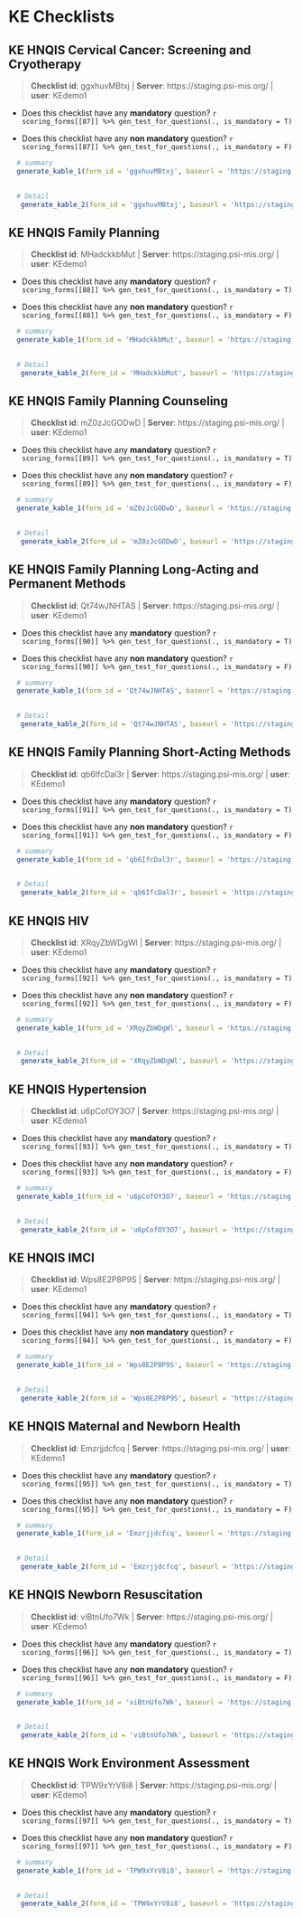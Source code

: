# KE Checklists {#KE}


## KE HNQIS Cervical Cancer: Screening and Cryotherapy 

    
>__Checklist id__: ggxhuvMBtxj   | __Server__: https://staging.psi-mis.org/ | __user__: KEdemo1 


    
- Does this checklist have any __mandatory__ question? `r scoring_forms[[87]] %>% gen_test_for_questions(., is_mandatory = T)`
    
- Does this checklist have any __non mandatory__ question? `r scoring_forms[[87]] %>% gen_test_for_questions(., is_mandatory = F)`

```r

  # summary
  generate_kable_1(form_id = 'ggxhuvMBtxj', baseurl = 'https://staging.psi-mis.org/')
  

  # Detail
   generate_kable_2(form_id = 'ggxhuvMBtxj', baseurl = 'https://staging.psi-mis.org/', ignore_text = T, ignore_parent = T, ignore_real_or_simulated = T)


```

## KE HNQIS Family Planning 

    
>__Checklist id__: MHadckkbMut   | __Server__: https://staging.psi-mis.org/ | __user__: KEdemo1 


    
- Does this checklist have any __mandatory__ question? `r scoring_forms[[88]] %>% gen_test_for_questions(., is_mandatory = T)`
    
- Does this checklist have any __non mandatory__ question? `r scoring_forms[[88]] %>% gen_test_for_questions(., is_mandatory = F)`

```r

  # summary
  generate_kable_1(form_id = 'MHadckkbMut', baseurl = 'https://staging.psi-mis.org/')
  

  # Detail
   generate_kable_2(form_id = 'MHadckkbMut', baseurl = 'https://staging.psi-mis.org/', ignore_text = T, ignore_parent = T, ignore_real_or_simulated = T)


```

## KE HNQIS Family Planning Counseling 

    
>__Checklist id__: mZ0zJcGODwD   | __Server__: https://staging.psi-mis.org/ | __user__: KEdemo1 


    
- Does this checklist have any __mandatory__ question? `r scoring_forms[[89]] %>% gen_test_for_questions(., is_mandatory = T)`
    
- Does this checklist have any __non mandatory__ question? `r scoring_forms[[89]] %>% gen_test_for_questions(., is_mandatory = F)`

```r

  # summary
  generate_kable_1(form_id = 'mZ0zJcGODwD', baseurl = 'https://staging.psi-mis.org/')
  

  # Detail
   generate_kable_2(form_id = 'mZ0zJcGODwD', baseurl = 'https://staging.psi-mis.org/', ignore_text = T, ignore_parent = T, ignore_real_or_simulated = T)


```

## KE HNQIS Family Planning Long-Acting and Permanent Methods 

    
>__Checklist id__: Qt74wJNHTAS   | __Server__: https://staging.psi-mis.org/ | __user__: KEdemo1 


    
- Does this checklist have any __mandatory__ question? `r scoring_forms[[90]] %>% gen_test_for_questions(., is_mandatory = T)`
    
- Does this checklist have any __non mandatory__ question? `r scoring_forms[[90]] %>% gen_test_for_questions(., is_mandatory = F)`

```r

  # summary
  generate_kable_1(form_id = 'Qt74wJNHTAS', baseurl = 'https://staging.psi-mis.org/')
  

  # Detail
   generate_kable_2(form_id = 'Qt74wJNHTAS', baseurl = 'https://staging.psi-mis.org/', ignore_text = T, ignore_parent = T, ignore_real_or_simulated = T)


```

## KE HNQIS Family Planning Short-Acting Methods 

    
>__Checklist id__: qb6IfcDal3r   | __Server__: https://staging.psi-mis.org/ | __user__: KEdemo1 


    
- Does this checklist have any __mandatory__ question? `r scoring_forms[[91]] %>% gen_test_for_questions(., is_mandatory = T)`
    
- Does this checklist have any __non mandatory__ question? `r scoring_forms[[91]] %>% gen_test_for_questions(., is_mandatory = F)`

```r

  # summary
  generate_kable_1(form_id = 'qb6IfcDal3r', baseurl = 'https://staging.psi-mis.org/')
  

  # Detail
   generate_kable_2(form_id = 'qb6IfcDal3r', baseurl = 'https://staging.psi-mis.org/', ignore_text = T, ignore_parent = T, ignore_real_or_simulated = T)


```

## KE HNQIS HIV 

    
>__Checklist id__: XRqyZbWDgWl   | __Server__: https://staging.psi-mis.org/ | __user__: KEdemo1 


    
- Does this checklist have any __mandatory__ question? `r scoring_forms[[92]] %>% gen_test_for_questions(., is_mandatory = T)`
    
- Does this checklist have any __non mandatory__ question? `r scoring_forms[[92]] %>% gen_test_for_questions(., is_mandatory = F)`

```r

  # summary
  generate_kable_1(form_id = 'XRqyZbWDgWl', baseurl = 'https://staging.psi-mis.org/')
  

  # Detail
   generate_kable_2(form_id = 'XRqyZbWDgWl', baseurl = 'https://staging.psi-mis.org/', ignore_text = T, ignore_parent = T, ignore_real_or_simulated = T)


```

## KE HNQIS Hypertension 

    
>__Checklist id__: u6pCofOY3O7   | __Server__: https://staging.psi-mis.org/ | __user__: KEdemo1 


    
- Does this checklist have any __mandatory__ question? `r scoring_forms[[93]] %>% gen_test_for_questions(., is_mandatory = T)`
    
- Does this checklist have any __non mandatory__ question? `r scoring_forms[[93]] %>% gen_test_for_questions(., is_mandatory = F)`

```r

  # summary
  generate_kable_1(form_id = 'u6pCofOY3O7', baseurl = 'https://staging.psi-mis.org/')
  

  # Detail
   generate_kable_2(form_id = 'u6pCofOY3O7', baseurl = 'https://staging.psi-mis.org/', ignore_text = T, ignore_parent = T, ignore_real_or_simulated = T)


```

## KE HNQIS IMCI 

    
>__Checklist id__: Wps8E2P8P9S   | __Server__: https://staging.psi-mis.org/ | __user__: KEdemo1 


    
- Does this checklist have any __mandatory__ question? `r scoring_forms[[94]] %>% gen_test_for_questions(., is_mandatory = T)`
    
- Does this checklist have any __non mandatory__ question? `r scoring_forms[[94]] %>% gen_test_for_questions(., is_mandatory = F)`

```r

  # summary
  generate_kable_1(form_id = 'Wps8E2P8P9S', baseurl = 'https://staging.psi-mis.org/')
  

  # Detail
   generate_kable_2(form_id = 'Wps8E2P8P9S', baseurl = 'https://staging.psi-mis.org/', ignore_text = T, ignore_parent = T, ignore_real_or_simulated = T)


```

## KE HNQIS Maternal and Newborn Health 

    
>__Checklist id__: Emzrjjdcfcq   | __Server__: https://staging.psi-mis.org/ | __user__: KEdemo1 


    
- Does this checklist have any __mandatory__ question? `r scoring_forms[[95]] %>% gen_test_for_questions(., is_mandatory = T)`
    
- Does this checklist have any __non mandatory__ question? `r scoring_forms[[95]] %>% gen_test_for_questions(., is_mandatory = F)`

```r

  # summary
  generate_kable_1(form_id = 'Emzrjjdcfcq', baseurl = 'https://staging.psi-mis.org/')
  

  # Detail
   generate_kable_2(form_id = 'Emzrjjdcfcq', baseurl = 'https://staging.psi-mis.org/', ignore_text = T, ignore_parent = T, ignore_real_or_simulated = T)


```

## KE HNQIS Newborn Resuscitation 

    
>__Checklist id__: viBtnUfo7Wk   | __Server__: https://staging.psi-mis.org/ | __user__: KEdemo1 


    
- Does this checklist have any __mandatory__ question? `r scoring_forms[[96]] %>% gen_test_for_questions(., is_mandatory = T)`
    
- Does this checklist have any __non mandatory__ question? `r scoring_forms[[96]] %>% gen_test_for_questions(., is_mandatory = F)`

```r

  # summary
  generate_kable_1(form_id = 'viBtnUfo7Wk', baseurl = 'https://staging.psi-mis.org/')
  

  # Detail
   generate_kable_2(form_id = 'viBtnUfo7Wk', baseurl = 'https://staging.psi-mis.org/', ignore_text = T, ignore_parent = T, ignore_real_or_simulated = T)


```

## KE HNQIS Work Environment Assessment 

    
>__Checklist id__: TPW9xYrV8i8   | __Server__: https://staging.psi-mis.org/ | __user__: KEdemo1 


    
- Does this checklist have any __mandatory__ question? `r scoring_forms[[97]] %>% gen_test_for_questions(., is_mandatory = T)`
    
- Does this checklist have any __non mandatory__ question? `r scoring_forms[[97]] %>% gen_test_for_questions(., is_mandatory = F)`

```r

  # summary
  generate_kable_1(form_id = 'TPW9xYrV8i8', baseurl = 'https://staging.psi-mis.org/')
  

  # Detail
   generate_kable_2(form_id = 'TPW9xYrV8i8', baseurl = 'https://staging.psi-mis.org/', ignore_text = T, ignore_parent = T, ignore_real_or_simulated = T)


```
